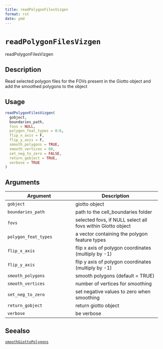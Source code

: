 ```yaml
--- 
title: readPolygonFilesVizgen 
format: rst 
date: ymd 
--- 
```

# `readPolygonFilesVizgen`

readPolygonFilesVizgen


## Description

Read selected polygon files for the FOVs present in the Giotto
 object and add the smoothed polygons to the object


## Usage

```r
readPolygonFilesVizgen(
  gobject,
  boundaries_path,
  fovs = NULL,
  polygon_feat_types = 0:6,
  flip_x_axis = F,
  flip_y_axis = F,
  smooth_polygons = TRUE,
  smooth_vertices = 60,
  set_neg_to_zero = FALSE,
  return_gobject = TRUE,
  verbose = TRUE
)
```


## Arguments

Argument      |Description
------------- |----------------
`gobject`     |     giotto object
`boundaries_path`     |     path to the cell_boundaries folder
`fovs`     |     selected fovs, if NULL select all fovs within Giotto object
`polygon_feat_types`     |     a vector containing the polygon feature types
`flip_x_axis`     |     flip x axis of polygon coordinates (multiply by -1)
`flip_y_axis`     |     flip y axis of polygon coordinates (multiply by -1)
`smooth_polygons`     |     smooth polygons (default = TRUE)
`smooth_vertices`     |     number of vertices for smoothing
`set_neg_to_zero`     |     set negative values to zero when smoothing
`return_gobject`     |     return giotto object
`verbose`     |     be verbose


## Seealso

[`smoothGiottoPolygons`](#smoothgiottopolygons)


